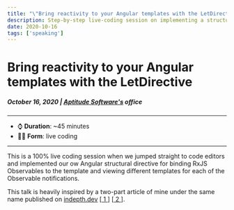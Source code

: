 ```yaml
---
title: "\"Bring reactivity to your Angular templates with the LetDirective\" talk" 
description: Step-by-step live-coding session on implementing a structural directive for binding an Observable to the Angular view.
date: 2020-10-16
tags: ['speaking']
---
```


# Bring reactivity to your Angular templates with the LetDirective
##### October 16, 2020 | [Aptitude Software's](http://twitter.com/AptitudeSW) office
---

- ⌚ **Duration**: ~45 minutes
- 👨‍💻 **Form**: live coding

---

This is a 100% live coding session when we jumped straight to code editors and implemented our ow Angular structural 
directive for binding RxJS Observables to the template and viewing different templates for each of the Observable notifications.

This talk is heavily inspired by a two-part article of mine under the same name published on [indepth.dev](https://indepth.dev) 
[[ 1 ](https://indepth.dev/bring-reactivity-to-your-angular-templates-with-the-letdirective-part-1)] [[ 2 ](https://indepth.dev/bring-reactivity-to-your-angular-templates-with-the-letdirective-part-2)].